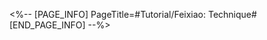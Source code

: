 <%-- [PAGE_INFO]
PageTitle=#Tutorial/Feixiao: Technique#
[END_PAGE_INFO] --%>
{{Tutorial
|sort      = 710001
|title     = Feixiao: Technique
|subtitle  = 
|type      = 
|about     = 
|image1    = Tutorial Feixiao Technique 1.png{{subst:void|<!--$UPLOAD:<<SpriteOutput/TutorialPic/TutorialPage_710001.png>-<Tutorial Feixiao Technique 1.png>-<Tutorial Files>>-->}}
|text1     = After Feixiao uses her Technique, she grants herself a movement speed boost and will pull enemies along her as she travels. The {{Color|h|nobold=1|more enemies}} are pulled, the higher the {{Color|h|nobold=1|DMG}} upon entering battle.
}}